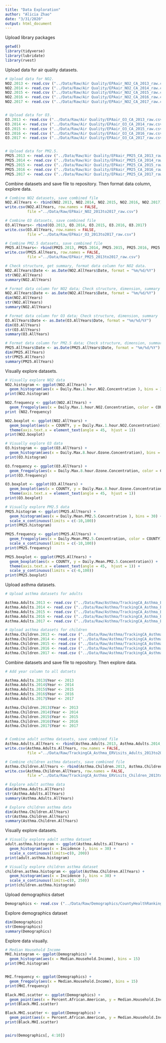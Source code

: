 ```yaml
---
title: "Data Exploration"
author: "Alicia Zhao"
date: "3/31/2020"
output: html_document
---
```


Upload library packages
```r
getwd()
library(tidyverse)
library(lubridate)
library(rvest)

```

Upload data for air quality datasets. 
```r
# Upload data for NO2. 
NO2.2013 <- read.csv ("../Data/Raw/Air Quality/EPAair_NO2_CA_2013_raw.csv")
NO2.2014 <- read.csv ("../Data/Raw/Air Quality/EPAair_NO2_CA_2014_raw.csv")
NO2.2015 <- read.csv ("../Data/Raw/Air Quality/EPAair_NO2_CA_2015_raw.csv")
NO2.2016 <- read.csv ("../Data/Raw/Air Quality/EPAair_NO2_CA_2016_raw.csv")
NO2.2017 <- read.csv ("../Data/Raw/Air Quality/EPAair_NO2_CA_2017_raw.csv")


# Upload data for O3. 
O3.2013 <- read.csv ("../Data/Raw/Air Quality/EPAair_O3_CA_2013_raw.csv")
O3.2014 <- read.csv ("../Data/Raw/Air Quality/EPAair_O3_CA_2014_raw.csv")
O3.2015 <- read.csv ("../Data/Raw/Air Quality/EPAair_O3_CA_2015_raw.csv")
O3.2016 <- read.csv ("../Data/Raw/Air Quality/EPAair_O3_CA_2016_raw.csv")
O3.2017 <- read.csv ("../Data/Raw/Air Quality/EPAair_O3_CA_2017_raw.csv")


# Upload data for PM2.5. 
PM25.2013 <- read.csv ("../Data/Raw/Air Quality/EPAair_PM25_CA_2013_raw.csv")
PM25.2014 <- read.csv ("../Data/Raw/Air Quality/EPAair_PM25_CA_2014_raw.csv")
PM25.2015 <- read.csv ("../Data/Raw/Air Quality/EPAair_PM25_CA_2015_raw.csv")
PM25.2016 <- read.csv ("../Data/Raw/Air Quality/EPAair_PM25_CA_2016_raw.csv")
PM25.2017 <- read.csv ("../Data/Raw/Air Quality/EPAair_PM25_CA_2017_raw.csv")
```

Combine datasets and save file to repository. Then format data column, explore data. 
```r
# Combine NO2 datasets, save combined file
NO2.AllYears <- rbind(NO2.2013, NO2.2014, NO2.2015, NO2.2016, NO2.2017)
write.csv(NO2.AllYears, row.names = FALSE, 
          file ="../Data/Raw/EPAair_NO2_2013to2017_raw.csv")

# Combine O3 datasets, save combined file
O3.AllYears<- rbind(O3.2013, O3.2014, O3.2015, O3.2016, O3.2017)
write.csv(O3.AllYears, row.names = FALSE, 
          file ="../Data/Raw/EPAair_O3_2013to2017_raw.csv")

# Combine PM2.5 datasets, save combined file
PM25.AllYears<- rbind(PM25.2013, PM25.2014, PM25.2015, PM25.2016, PM25.2017)
write.csv(PM25.AllYears, row.names = FALSE, 
          file ="../Data/Raw/EPAair_PM25_2013to2017_raw.csv")

# Check structure, get summary, format data column for NO2 data. 
NO2.AllYears$Date <- as.Date(NO2.AllYears$Date, format = "%m/%d/%Y")
str(NO2.AllYears)
summary(NO2.AllYears)

# Format data column for NO2 data; Check structure, dimension, summary
NO2.AllYears$Date <- as.Date(NO2.AllYears$Date, format = "%m/%d/%Y")
dim(NO2.AllYears)
str(NO2.AllYears)
summary(NO2.AllYears)

# Format data column for O3 data; Check structure, dimension, summary
O3.AllYears$Date <- as.Date(O3.AllYears$Date, format = "%m/%d/%Y")
dim(O3.AllYears)
str(O3.AllYears)
summary(O3.AllYears)

# Format data column for PM2.5 data; Check structure, dimension, summary
PM25.AllYears$Date <- as.Date(PM25.AllYears$Date, format = "%m/%d/%Y")
dim(PM25.AllYears)
str(PM25.AllYears)
summary(PM25.AllYears)


```

Visually explore datasets. 
```r
# Visually explore NO2 data
NO2.histogram <- ggplot(NO2.AllYears) +
  geom_histogram(aes(x = Daily.Max.1.hour.NO2.Concentration ), bins = 30)
print(NO2.histogram)

NO2.frequency <- ggplot(NO2.AllYears) +
  geom_freqpoly(aes(x = Daily.Max.1.hour.NO2.Concentration, color = COUNTY), bins = 50)
print (NO2.frequency)

NO2.boxplot <- ggplot(NO2.AllYears) +
  geom_boxplot(aes(x = COUNTY, y = Daily.Max.1.hour.NO2.Concentration)) + 
  theme(axis.text.x = element_text(angle = 45,  hjust = 1))
print(NO2.boxplot)

# Visually explore O3 data
O3.histogram <- ggplot(O3.AllYears) +
  geom_histogram(aes(x = Daily.Max.8.hour.Ozone.Concentration), bins = 20)
print(O3.histogram)

O3.frequency <- ggplot(O3.AllYears) +
  geom_freqpoly(aes(x = Daily.Max.8.hour.Ozone.Concentration, color = COUNTY), bins = 50)
print(O3.frequency)

O3.boxplot <- ggplot(O3.AllYears) +
  geom_boxplot(aes(x = COUNTY, y = Daily.Max.8.hour.Ozone.Concentration)) + 
  theme(axis.text.x = element_text(angle = 45,  hjust = 1))
print(O3.boxplot)

# Visually explore PM2.5 data
PM25.histogram <- ggplot(PM25.AllYears) +
  geom_histogram(aes(x = Daily.Mean.PM2.5.Concentration ), bins = 30) +
  scale_x_continuous(limits = c(-10,100))
print(PM25.histogram)

PM25.frequency <- ggplot(PM25.AllYears) +
  geom_freqpoly(aes(x = Daily.Mean.PM2.5.Concentration, color = COUNTY), bins = 50) +
  scale_x_continuous(limits = c(-10,100))
print(PM25.frequency)

PM25.boxplot <- ggplot(PM25.AllYears) +
  geom_boxplot(aes(x = COUNTY, y = Daily.Mean.PM2.5.Concentration)) + 
  theme(axis.text.x = element_text(angle = 45,  hjust = 1)) + 
  scale_y_continuous(limits = c(-6,100))
print(PM25.boxplot)

```

Upload asthma datasets. 
```r
# Upload asthma datasets for adults

Asthma.Adults.2013 <- read.csv ("../Data/Raw/Asthma/TrackingCA_Asthma_ERVisits_Adults_2013_raw.csv")
Asthma.Adults.2014 <- read.csv ("../Data/Raw/Asthma/TrackingCA_Asthma_ERVisits_Adults_2014_raw.csv")
Asthma.Adults.2015 <- read.csv ("../Data/Raw/Asthma/TrackingCA_Asthma_ERVisits_Adults_2015_raw.csv")
Asthma.Adults.2016 <- read.csv ("../Data/Raw/Asthma/TrackingCA_Asthma_ERVisits_Adults_2016_raw.csv")
Asthma.Adults.2017 <- read.csv ("../Data/Raw/Asthma/TrackingCA_Asthma_ERVisits_Adults_2017_raw.csv")

# Upload asthma datasets for children
Asthma.Children.2013 <- read.csv ("../Data/Raw/Asthma/TrackingCA_Asthma_ERVisits_Children_2013_raw.csv")
Asthma.Children.2014 <- read.csv ("../Data/Raw/Asthma/TrackingCA_Asthma_ERVisits_Children_2014_raw.csv")
Asthma.Children.2015 <- read.csv ("../Data/Raw/Asthma/TrackingCA_Asthma_ERVisits_Children_2015_raw.csv")
Asthma.Children.2016 <- read.csv ("../Data/Raw/Asthma/TrackingCA_Asthma_ERVisits_Children_2016_raw.csv")
Asthma.Children.2017 <- read.csv ("../Data/Raw/Asthma/TrackingCA_Asthma_ERVisits_Children_2017_raw.csv")
```

Combine datasets and save file to repository. Then explore data. 
```r

# Add year column to all datsets

Asthma.Adults.2013$Year <- 2013
Asthma.Adults.2014$Year <- 2014
Asthma.Adults.2015$Year <- 2015
Asthma.Adults.2016$Year <- 2016
Asthma.Adults.2017$Year <- 2017

Asthma.Children.2013$Year <- 2013
Asthma.Children.2014$Year <- 2014
Asthma.Children.2015$Year <- 2015
Asthma.Children.2016$Year <- 2016
Asthma.Children.2017$Year <- 2017


# Combine adult asthma datasets, save combined file
Asthma.Adults.AllYears <- rbind(Asthma.Adults.2013, Asthma.Adults.2014, Asthma.Adults.2015, Asthma.Adults.2016,Asthma.Adults.2017)
write.csv(Asthma.Adults.AllYears, row.names = FALSE, 
          file ="../Data/Raw/TrackingCA_Asthma_ERVisits_Adults_2013to2017_raw.csv")

# Combine children asthma datasets, save combined file
Asthma.Children.AllYears <- rbind(Asthma.Children.2013, Asthma.Children.2014, Asthma.Children.2015, Asthma.Children.2016,Asthma.Children.2017)
write.csv(Asthma.Children.AllYears, row.names = FALSE, 
          file ="../Data/Raw/TrackingCA_Asthma_ERVisits_Children_2013to2017_raw.csv")

# Explore adult asthma data
dim(Asthma.Adults.AllYears)
str(Asthma.Adults.AllYears)
summary(Asthma.Adults.AllYears)

# Explore children asthma data
dim(Asthma.Children.AllYears)
str(Asthma.Children.AllYears)
summary(Asthma.Children.AllYears)


```
Visually explore datasets. 
```r
# Visually explore adult asthma dataset
adult.asthma.histogram <- ggplot(Asthma.Adults.AllYears) +
  geom_histogram(aes(x = Incidence ), bins = 30) +
  scale_x_continuous(limits=c(0, 200))
print(adult.asthma.histogram)

# Visually explore children asthma dataset
children.asthma.histogram <- ggplot(Asthma.Children.AllYears) +
  geom_histogram(aes(x = Incidence ), bins = 30) +
  scale_x_continuous(limits=c(0, 250))
print(children.asthma.histogram)

```

Upload demographics datset
```r
Demographics <- read.csv ("../Data/Raw/Demographics/CountyHealthRankings_CA_2019_filtered_raw.csv")

```

Explore demographics dataset
```r

dim(Demographics)
str(Demographics)
summary(Demographics)

```

Explore data visually.
```r
# Median Household Income
MHI.histogram <- ggplot(Demographics) +
  geom_histogram(aes(x = Median.Household.Income), bins = 15)
print(MHI.histogram)


MHI.frequency <- ggplot(Demographics) +
  geom_freqpoly(aes(x = Median.Household.Income), bins = 15)
print(MHI.frequency)

Black.MHI.scatter <- ggplot(Demographics) +
  geom_point(aes(x = Percent.African.American, y = Median.Household.Income))
print(Black.MHI.scatter)

Black.MHI.scatter <- ggplot(Demographics) +
  geom_point(aes(x = Percent.African.American, y = Median.Household.Income))
print(Black.MHI.scatter)


pairs(Demographics[, 4:10])
```

